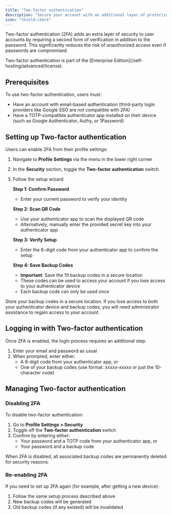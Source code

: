 ```yaml
---
title: "Two-factor authentication"
description: "Secure your account with an additional layer of protection using time-based codes from authenticator apps and backup codes."
icon: "shield-check"
---
```


Two-factor authentication (2FA) adds an extra layer of security to user accounts by requiring a second form of verification in addition to the password. This significantly reduces the risk of unauthorized access even if passwords are compromised.

<Note>
  Two-factor authentication is part of the [Enterprise Edition](/self-hosting/advanced/license). 
</Note>


## Prerequisites

To use two-factor authentication, users must:

- Have an account with email-based authentication (third-party login providers like Google SSO are not compatible with 2FA)
- Have a TOTP-compatible authenticator app installed on their device (such as Google Authenticator, Authy, or 1Password)

## Setting up Two-factor authentication

Users can enable 2FA from their profile settings:

1. Navigate to **Profile Settings** via the menu in the lower right corner
2. In the **Security** section, toggle the **Two-factor authentication** switch
3. Follow the setup wizard:

   **Step 1: Confirm Password**
   - Enter your current password to verify your identity

   **Step 2: Scan QR Code**
   - Use your authenticator app to scan the displayed QR code
   - Alternatively, manually enter the provided secret key into your authenticator app

   **Step 3: Verify Setup**
   - Enter the 6-digit code from your authenticator app to confirm the setup

   **Step 4: Save Backup Codes**
   - **Important**: Save the 10 backup codes in a secure location
   - These codes can be used to access your account if you lose access to your authenticator device
   - Each backup code can only be used once

<Warning>
Store your backup codes in a secure location. If you lose access to both your authenticator device and backup codes, you will need administrator assistance to regain access to your account.
</Warning>

## Logging in with Two-factor authentication

Once 2FA is enabled, the login process requires an additional step:

1. Enter your email and password as usual
2. When prompted, enter either:
   - A 6-digit code from your authenticator app, or
   - One of your backup codes (use format: xxxxx-xxxxx or just the 10-character code)

## Managing Two-factor authentication

### Disabling 2FA

To disable two-factor authentication:

1. Go to **Profile Settings > Security**
2. Toggle off the **Two-factor authentication** switch
3. Confirm by entering either:
   - Your password and a TOTP code from your authenticator app, or
   - Your password and a backup code

<Info>
When 2FA is disabled, all associated backup codes are permanently deleted for security reasons.
</Info>

### Re-enabling 2FA

If you need to set up 2FA again (for example, after getting a new device):

1. Follow the same setup process described above
2. New backup codes will be generated
3. Old backup codes (if any existed) will be invalidated
